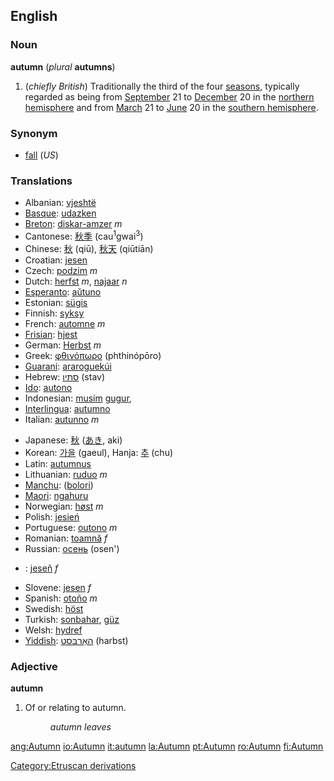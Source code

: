 ==English==
===Noun===
'''autumn''' (''plural'' '''autumns''')

#(''chiefly British'') Traditionally the third of the four [[season]]s, typically regarded as being from [[September]] 21 to [[December]] 20 in the [[northern hemisphere]] and from [[March]] 21 to [[June]] 20 in the [[southern hemisphere]].

===Synonym===
*[[fall]] (''US'')

===Translations===
{{top}}
*Albanian: [[vjeshtë]]
*[[Basque]]: [[udazken]]
*[[Breton]]: [[diskar-amzer]] ''m''
*Cantonese: [[秋季]] (cau<sup>1</sup>gwai<sup>3</sup>)
*Chinese: [[秋]] (qiū), [[秋天]] (qiūtiān)
*Croatian: [[jesen]]
*Czech: [[podzim]] ''m''
*Dutch: [[herfst]] ''m'', [[najaar]] ''n''
*[[Esperanto]]: [[aŭtuno]]
*Estonian: [[sügis]]
*Finnish: [[syksy]]
*French: [[automne]] ''m''
*[[Frisian]]: [[hjest]]
*German: [[Herbst]] ''m''
*Greek: [[φθινόπωρο]] (phthinópōro)
*[[Guarani]]: [[araroguekúi]]
*Hebrew: [[סתיו]] (stav)
*[[Ido]]: [[autono]]
*Indonesian: [[musim]] [[gugur]], 
*[[Interlingua]]: [[autumno]]
*Italian: [[autunno]] ''m''
{{mid}}
*Japanese: [[秋]] ([[あき]], aki)
*Korean: [[가을]] (gaeul), Hanja: [[추]] (chu)
*Latin: [[autumnus]]
*Lithuanian: [[ruduo]] ''m''
*[[Manchu]]: ([[bolori]])
*[[Maori]]: [[ngahuru]]
*Norwegian: [[høst]] ''m''
*Polish: [[jesień]]
*Portuguese: [[outono]] ''m''
*Romanian: [[toamnă]] ''f''
*Russian: [[осень]] (osen')
*{{sk}}: [[jeseň]] ''f''
*Slovene: [[jesen]] ''f''
*Spanish: [[otoño]] ''m''
*Swedish: [[höst]]
*Turkish: [[sonbahar]], [[güz]]
*Welsh: [[hydref]]
*[[Yiddish]]: [[האַרבּסט]] (harbst)
{{bottom}}

===Adjective===
'''autumn'''

#Of or relating to autumn.
#:''autumn leaves''

[[Category:Etruscan derivations]]

[[ang:Autumn]]
[[io:Autumn]]
[[it:autumn]]
[[la:Autumn]]
[[pt:Autumn]]
[[ro:Autumn]]
[[fi:Autumn]]